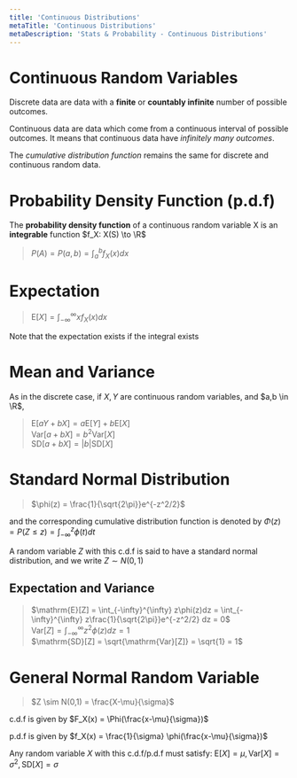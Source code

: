 ```yaml
---
title: 'Continuous Distributions'
metaTitle: 'Continuous Distributions'
metaDescription: 'Stats & Probability - Continuous Distributions'
---
```


<link
  rel="stylesheet"
  href="https://cdn.jsdelivr.net/npm/katex@0.11.0/dist/katex.min.css"
  integrity="sha384-BdGj8xC2eZkQaxoQ8nSLefg4AV4/AwB3Fj+8SUSo7pnKP6Eoy18liIKTPn9oBYNG"
  crossOrigin="anonymous"
/>

# Continuous Random Variables

Discrete data are data with a **finite** or **countably infinite** number of possible outcomes. 

Continuous data are data which come from a continuous interval of possible outcomes. It means that continuous data have *infinitely many outcomes*.

The *cumulative distribution function* remains the same for discrete and continuous random data.

# Probability Density Function (p.d.f)

The **probability density function** of a continuous random variable X is an **integrable** function $f_X: X(S) \to \R$ 

> $P(A) = P(a,b) = \int_{a}^{b} f_X (x) dx$

# Expectation

> $\mathrm{E}[X] = \int_{-\infty}^{\infty} xf_X (x) dx$

Note that the expectation exists if the integral exists

# Mean and Variance

As in the discrete case, if $X,Y$ are continuous random variables, and $a,b \in \R$,

> $\mathrm{E}[aY +bX] = a\mathrm{E}[Y] + b\mathrm{E}[X]$  
> $\mathrm{Var}[a+bX] = b^2\mathrm{Var}[X]$  
> $\mathrm{SD}[a+bX] = |b|\mathrm{SD}[X]$

# Standard Normal Distribution

> $\phi(z) = \frac{1}{\sqrt{2\pi}}e^{-z^2/2}$

and the corresponding cumulative distribution function is denoted by $\Phi(z) = P(Z \leq z) = \int_{-\infty}^{z} \phi(t)dt$

A random variable $Z$ with this c.d.f is said to have a standard normal distribution, and we write $Z \sim N (0,1)$

## Expectation and Variance

> $\mathrm{E}[Z] = \int_{-\infty}^{\infty} z\phi(z)dz = \int_{-\infty}^{\infty} z\frac{1}{\sqrt{2\pi}}e^{-z^2/2} dz = 0$  
> $\mathrm{Var}[Z] = \int_{-\infty}^{\infty} z^2\phi(z)dz = 1$  
> $\mathrm{SD}[Z] = \sqrt{\mathrm{Var}[Z]} = \sqrt{1} = 1$

# General Normal Random Variable 

> $Z \sim N(0,1) = \frac{X-\mu}{\sigma}$

c.d.f is given by $F_X(x) = \Phi(\frac{x-\mu}{\sigma})$

p.d.f is given by $f_X(x) = \frac{1}{\sigma} \phi(\frac{x-\mu}{\sigma})$

Any random variable $X$ with this c.d.f/p.d.f must satisfy: $\mathrm{E}[X] = \mu, \mathrm{Var}[X] = \sigma^2, \mathrm{SD}[X] = \sigma$